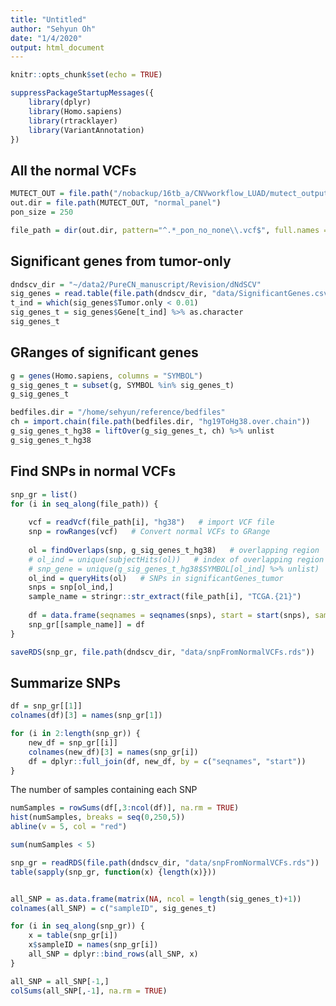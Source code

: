 ```yaml
---
title: "Untitled"
author: "Sehyun Oh"
date: "1/4/2020"
output: html_document
---
```


```r
knitr::opts_chunk$set(echo = TRUE)
```

```r
suppressPackageStartupMessages({
    library(dplyr)
    library(Homo.sapiens)
    library(rtracklayer)
    library(VariantAnnotation)
})
```

## All the normal VCFs
```r
MUTECT_OUT = file.path("/nobackup/16tb_a/CNVworkflow_LUAD/mutect_output")
out.dir = file.path(MUTECT_OUT, "normal_panel")
pon_size = 250

file_path = dir(out.dir, pattern="^.*_pon_no_none\\.vcf$", full.names = TRUE)[1: pon_size]
```

## Significant genes from tumor-only
```r
dndscv_dir = "~/data2/PureCN_manuscript/Revision/dNdSCV"
sig_genes = read.table(file.path(dndscv_dir, "data/SignificantGenes.csv"), sep = ",", header = TRUE)
t_ind = which(sig_genes$Tumor.only < 0.01)
sig_genes_t = sig_genes$Gene[t_ind] %>% as.character
sig_genes_t
```

## GRanges of significant genes
```r
g = genes(Homo.sapiens, columns = "SYMBOL")
g_sig_genes_t = subset(g, SYMBOL %in% sig_genes_t)
g_sig_genes_t

bedfiles.dir = "/home/sehyun/reference/bedfiles"
ch = import.chain(file.path(bedfiles.dir, "hg19ToHg38.over.chain"))
g_sig_genes_t_hg38 = liftOver(g_sig_genes_t, ch) %>% unlist
g_sig_genes_t_hg38
```

## Find SNPs in normal VCFs
```r
snp_gr = list()
for (i in seq_along(file_path)) {
    
    vcf = readVcf(file_path[i], "hg38")   # import VCF file
    snp = rowRanges(vcf)   # Convert normal VCFs to GRange
    
    ol = findOverlaps(snp, g_sig_genes_t_hg38)   # overlapping region
    # ol_ind = unique(subjectHits(ol))   # index of overlapping region in significantGenes_tumor
    # snp_gene = unique(g_sig_genes_t_hg38$SYMBOL[ol_ind] %>% unlist)   # significantGenes with SNP in normal sample
    ol_ind = queryHits(ol)   # SNPs in significantGenes_tumor
    snps = snp[ol_ind,]
    sample_name = stringr::str_extract(file_path[i], "TCGA.{21}")
    
    df = data.frame(seqnames = seqnames(snps), start = start(snps), sample = 1)
    snp_gr[[sample_name]] = df
}
```

```r
saveRDS(snp_gr, file.path(dndscv_dir, "data/snpFromNormalVCFs.rds"))
```

## Summarize SNPs
```r
df = snp_gr[[1]]
colnames(df)[3] = names(snp_gr[1])

for (i in 2:length(snp_gr)) {
    new_df = snp_gr[[i]]
    colnames(new_df)[3] = names(snp_gr[i])
    df = dplyr::full_join(df, new_df, by = c("seqnames", "start"))
}
```

The number of samples containing each SNP
```r
numSamples = rowSums(df[,3:ncol(df)], na.rm = TRUE)
hist(numSamples, breaks = seq(0,250,5))
abline(v = 5, col = "red")
```

```r
sum(numSamples < 5)
```




```r
snp_gr = readRDS(file.path(dndscv_dir, "data/snpFromNormalVCFs.rds"))
table(sapply(snp_gr, function(x) {length(x)}))


all_SNP = as.data.frame(matrix(NA, ncol = length(sig_genes_t)+1))
colnames(all_SNP) = c("sampleID", sig_genes_t)

for (i in seq_along(snp_gr)) {
    x = table(snp_gr[i])
    x$sampleID = names(snp_gr[i])
    all_SNP = dplyr::bind_rows(all_SNP, x)
}

all_SNP = all_SNP[-1,]
colSums(all_SNP[,-1], na.rm = TRUE)
```
